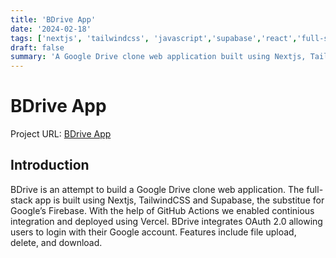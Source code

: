 ```yaml
---
title: 'BDrive App'
date: '2024-02-18'
tags: ['nextjs', 'tailwindcss', 'javascript','supabase','react','full-stack']
draft: false
summary: 'A Google Drive clone web application built using Nextjs, TailwindCSS, and Supabase. Deployed using Vercel.'
---
```


# BDrive App

Project URL: [BDrive App](https://bdrive-app.vercel.app/)

## Introduction

BDrive is an attempt to build a Google Drive clone web application.
The full-stack app is built using Nextjs, TailwindCSS and Supabase, the  substitue for Google’s Firebase.
With the help of GitHub Actions we enabled continious integration and deployed using Vercel. BDrive integrates OAuth 2.0
allowing users to login with their Google account. Features include file upload, delete, and download.
